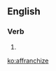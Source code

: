 ==English==

===Verb===
{{en-verb|affranchis|ing}}

# {{alternative spelling of|affranchise}}

[[ko:affranchize]]